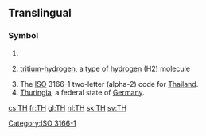 {{also|th|Th|th'|th-|.th|'th|-th}}
==Translingual==

===Symbol===
{{head|mul|symbol}}

# {{SI-unit-abb|tera|henry|[[electrical inductance]]}}
# {{label|mul|chemistry}} [[tritium]]-[[hydrogen]], a type of [[hydrogen]] (H2) molecule
# The [[ISO]] 3166-1 two-letter (alpha-2) code for [[Thailand]].
# [[Thuringia]], a federal state of [[Germany]].

[[Category:ISO 3166-1]]

[[cs:TH]]
[[fr:TH]]
[[gl:TH]]
[[nl:TH]]
[[sk:TH]]
[[sv:TH]]